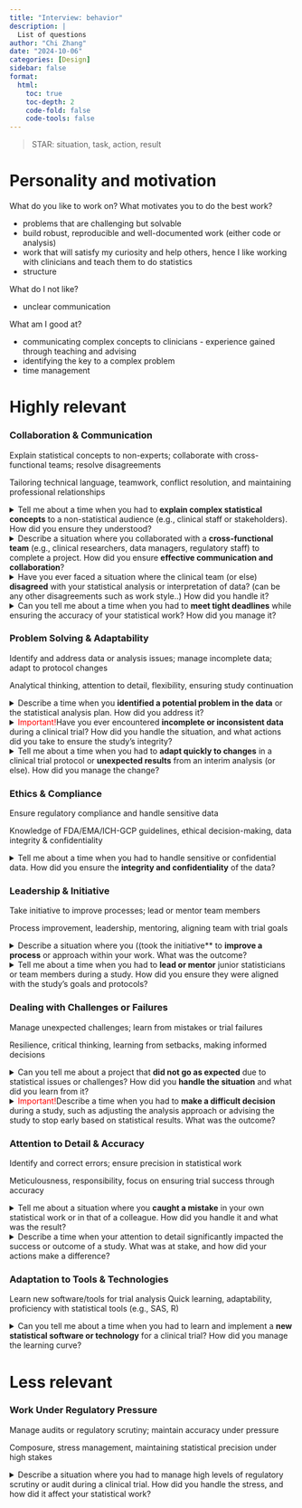 ```yaml
---
title: "Interview: behavior"
description: |
  List of questions
author: "Chi Zhang"
date: "2024-10-06"
categories: [Design]
sidebar: false
format: 
  html:
    toc: true
    toc-depth: 2
    code-fold: false
    code-tools: false
---
```


> STAR: situation, task, action, result

# Personality and motivation

What do you like to work on? What motivates you to do the best work?

* problems that are challenging but solvable
* build robust, reproducible and well-documented work (either code or analysis)
* work that will satisfy my curiosity and help others, hence I like working with clinicians and teach them to do statistics
* structure

What do I not like?

* unclear communication


What am I good at?

* communicating complex concepts to clinicians - experience gained through teaching and advising
* identifying the key to a complex problem
* time management



# Highly relevant

### Collaboration & Communication	

Explain statistical concepts to non-experts; collaborate with cross-functional teams; resolve disagreements	

Tailoring technical language, teamwork, conflict resolution, and maintaining professional relationships

<details>
  <summary>Tell me about a time when you had to **explain complex statistical concepts** to a non-statistical audience (e.g., clinical staff or stakeholders). How did you ensure they understood?</summary>
 
 *Focus on how you tailor technical language to a non-technical audience.*
 
Case 1: teaching sensitivity, specificity to clinicians

* S: part of the statistics course, audience are not very familiar with math and probability
* T: this topic requires linking sens, spec with prevalence to show that rare disease screening with diagnostic tests have many false positives
* A: instead of looking at the formulae, use visual aids, draw some squares with different color to indicate the change of prevalence, and how a large proportion of positives indicated by a very sensitive test are actually false positives
* R: students appreciate the visual aids, positive feedback, and good test results
 
Case 2: teaching randomness and distribution with webR

* T: illustrate how fixed parameters for a distribution (such as normal) could take slightly different forms, difference of random seed
* A: make interactive code chunks in class, so students would try it
 
</details>


<details>
  <summary>Describe a situation where you collaborated with a **cross-functional team** (e.g., clinical researchers, data managers, regulatory staff) to complete a project. How did you ensure **effective communication and collaboration**?
</summary>
  *Focus on your teamwork and adaptability in a multidisciplinary setting.*
  
Case 1: work experience at FHI  
  
* S: covid times, surveillance, important to deliver reports in a timely manner
* T: maintain RT surv. system, with a range of people both inside the team (epi, project manager, technical people and web dev) and outside (infectious disease people, intl. network, media)
* A: we had different strength, I use my R skills to do the package maintenance, and quickly developed skills for shiny websites to support the team
* R: successful deliverables, improved the efficiency from 5 reports to thousands

Case 2: phd project

* S: 
* T: 
* A:
* R: 

</details>


<details>
  <summary>Have you ever faced a situation where the clinical team (or else) **disagreed** with your statistical analysis or interpretation of data? (can be any other disagreements such as work style..) How did you handle it?</summary>
  
  *Emphasize how you navigate differences of opinion, maintain professional relationships, and resolve conflicts.*

> statistical advising in general, sometimes have to choose different methods

Case 1: Phd AHUS paper

* S: paper collaborated with clinicians who provided data
* T: disagreement on how close to look at individual patients
* A: compromise from both side, do careful analysis in a next paper
* R: developed an R package to do that

Case 2: Norkost dietary report

* S: 
* T: need to carry out analysis with data provider
* A: 
* R: 



</details>

<details>
  <summary>Can you tell me about a time when you had to **meet tight deadlines** while ensuring the accuracy of your statistical work? How did you manage it?</summary>
  
*Highlight time management, prioritization, and quality control under pressure.*

Case 1: PhD dtw paper revision

* S: Review paper with major corrections
* T: lots of additional analysis to do
* A: implement, test fast, send to cluster to run at large scale. all while keeping an eye on the deadline, and leave sufficient time to revise and write
* R: managed to do it 

</details>



### Problem Solving & Adaptability

Identify and address data or analysis issues; manage incomplete data; adapt to protocol changes	

Analytical thinking, attention to detail, flexibility, ensuring study continuation

<details>
  <summary>Describe a time when you **identified a potential problem in the data** or the statistical analysis plan. How did you address it?</summary>
 
 *Focus on your problem-solving skills and attention to detail in identifying and rectifying errors.*
 
Case 1: PhD dtw paper revision

* S: 
* T: 
* A:
* R: 

</details>

<details>
  <summary><span style = 'color:red'>Important!</span>Have you ever encountered **incomplete or inconsistent data** during a clinical trial? How did you handle the situation, and what actions did you take to ensure the study's integrity?</summary>
  
  *Discuss your approach to data cleaning, imputation, or working with missing data.*

* S: 
* T: 
* A:
* R: 

</details>

<details>
  <summary>Tell me about a time when you had to **adapt quickly to changes** in a clinical trial protocol or **unexpected results** from an interim analysis (or else). How did you manage the change?</summary>
  
  *Highlight your adaptability, ability to pivot, and your role in ensuring the study’s continuation.*

Case 1: PhD dtw paper revision

* S: 
* T: 
* A:
* R: 

</details>




### Ethics & Compliance

Ensure regulatory compliance and handle sensitive data

Knowledge of FDA/EMA/ICH-GCP guidelines, ethical decision-making, data integrity & confidentiality


<details>
  <summary>Tell me about a time when you had to handle sensitive or confidential data. How did you ensure the **integrity and confidentiality** of the data?</summary>
 
 *Focus on data security, compliance with protocols (like HIPAA), and maintaining confidentiality.*
 
> Generally there is a system in place, such as TSD. So need to refuse the analysis when others breach it

Case: advising project

* S: clinician sent me very sensitive dataset via email
* T: 
* A: refused to work on it until it's properly denonymised
* R: 

</details>


### Leadership & Initiative	

Take initiative to improve processes; lead or mentor team members	

Process improvement, leadership, mentoring, aligning team with trial goals


<details>
  <summary>Describe a situation where you ((took the initiative** to **improve a process** or approach within your work. What was the outcome?</summary>
 
 *Highlight examples of process improvement, innovation, or contributions to more efficient study designs or analysis methods.*
 
Case: renovating statistical course with R and Quarto

* S: 
* T: 
* A:
* R: 

</details>


<details>
  <summary>Tell me about a time when you had to **lead or mentor** junior statisticians or team members during a study. How did you ensure they were aligned with the study’s goals and protocols?</summary>
  
  
  *Demonstrate your leadership, mentoring, and coaching skills.*

Case: noreden

* S: 
* T: 
* A: set out plan for the r programming part, set up schedule to sit together to work on problems, do quality check in the end; create documentation website for collaboration
* R: 


</details>




### Dealing with Challenges or Failures	

Manage unexpected challenges; learn from mistakes or trial failures	

Resilience, critical thinking, learning from setbacks, making informed decisions

<details>
  <summary>Can you tell me about a project that **did not go as expected** due to statistical issues or challenges? How did you **handle the situation** and what did you learn from it?</summary>
 
 *Showcase your resilience, learning from setbacks, and steps taken to mitigate future issues.*

Case: phd paper 3 which didn't go as planned

* S: 
* T: 
* A: use time in a better way, pivot to something else
* R: lesson learned: better planning would be ideal; find things to do;

</details>

<details>
  <summary><span style = 'color:red'>Important!</span>Describe a time when you had to **make a difficult decision** during a study, such as adjusting the analysis approach or advising the study to stop early based on statistical results. What was the outcome?</summary>
  
  *Focus on your critical thinking, ethical decision-making, and impact on trial success.*

Case: phd paper 3 which didn't go as planned

* S: 
* T: 
* A:
* R: 

</details>



### Attention to Detail & Accuracy	

Identify and correct errors; ensure precision in statistical work	

Meticulousness, responsibility, focus on ensuring trial success through accuracy


<details>
  <summary>Tell me about a situation where you **caught a mistake** in your own statistical work or in that of a colleague. How did you handle it and what was the result?</summary>
 
 *Highlight your meticulous attention to detail and responsibility in ensuring data accuracy.*
 
Case: COVITA study, table making

* S: 
* T: review the paper before submission
* A: tell the first author that it's crucial to change it
* R: 

Case: CB study, PCA analysis

* S: 
* T: reproduce the analysis made by someone else, unable to do so
* A: tell the first author that they need to revise 
* R: 
</details>

<details>
  <summary>Describe a time when your attention to detail significantly impacted the success or outcome of a study. What was at stake, and how did your actions make a difference?</summary>
  *Emphasize the importance of precision in statistical analysis and its effect on trial outcomes.*
  
Case: COVITA study, table making

* S: 
* T: 
* A:
* R: 

</details>





### Adaptation to Tools & Technologies	

Learn new software/tools for trial analysis	Quick learning, adaptability, proficiency with statistical tools (e.g., SAS, R)

<details>
  <summary>Can you tell me about a time when you had to learn and implement a **new statistical software or technology** for a clinical trial? How did you manage the learning curve?</summary>
 
 *Discuss your ability to quickly adapt to new tools, such as SAS, R, or other clinical trial software.*

> Use of AI 

Case: course website with R and quarto

* S: 
* T: 
* A:
* R: 

</details>



# Less relevant

### Work Under Regulatory Pressure	

Manage audits or regulatory scrutiny; maintain accuracy under pressure	

Composure, stress management, maintaining statistical precision under high stakes

<details>
  <summary>Describe a situation where you had to manage high levels of regulatory scrutiny or audit during a clinical trial. How did you handle the stress, and how did it affect your statistical work?</summary>
  *Talk about maintaining accuracy and composure under pressure, especially in high-stakes audits.*

* S: 
* T: 
* A:
* R: 
</details>



